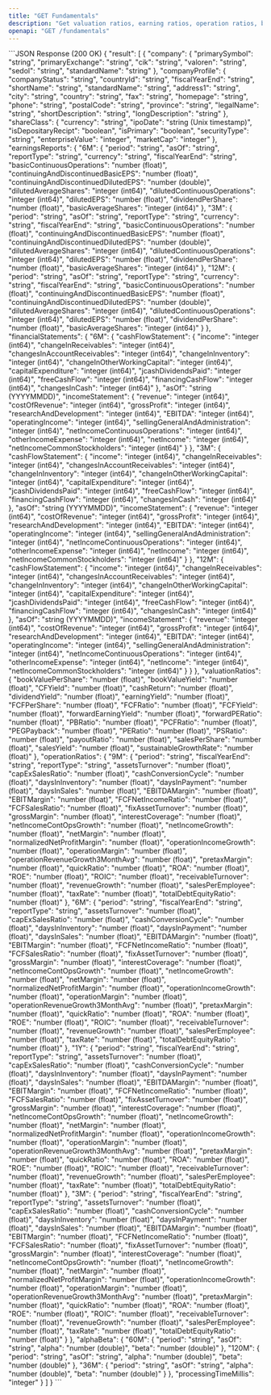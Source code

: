 ```yaml
---
title: "GET Fundamentals"
description: "Get valuation ratios, earning ratios, operation ratios, balance sheet"
openapi: "GET /fundamentals"
---
```


<ResponseExample>
```JSON Response (200 OK)
{
  "result": [
    {
      "company": {
        "primarySymbol": "string",
        "primaryExchange": "string",
        "cik": "string",
        "valoren": "string",
        "sedol": "string",
        "standardName": "string"
      },
      "companyProfile": {
        "companyStatus": "string",
        "countryId": "string",
        "fiscalYearEnd": "string",
        "shortName": "string",
        "standardName": "string",
        "address1": "string",
        "city": "string",
        "country": "string",
        "fax": "string",
        "homepage": "string",
        "phone": "string",
        "postalCode": "string",
        "province": "string",
        "legalName": "string",
        "shortDescription": "string",
        "longDescription": "string"
      },
      "shareClass": {
        "currency": "string",
        "ipoDate": "string (Unix timestamp)",
        "isDepositaryRecipt": "boolean",
        "isPrimary": "boolean",
        "securityType": "string",
        "enterpriseValue": "integer",
        "marketCap": "integer"
      },
      "earningsReports": {
        "6M": {
          "period": "string",
          "asOf": "string",
          "reportType": "string",
          "currency": "string",
          "fiscalYearEnd": "string",
          "basicContinuousOperations": "number (float)",
          "continuingAndDiscontinuedBasicEPS": "number (float)",
          "continuingAndDiscontinuedDilutedEPS": "number (double)",
          "dilutedAverageShares": "integer (int64)",
          "dilutedContinuousOperations": "integer (int64)",
          "dilutedEPS": "number (float)",
          "dividendPerShare": "number (float)",
          "basicAverageShares": "integer (int64)"
        },
        "3M": {
          "period": "string",
          "asOf": "string",
          "reportType": "string",
          "currency": "string",
          "fiscalYearEnd": "string",
          "basicContinuousOperations": "number (float)",
          "continuingAndDiscontinuedBasicEPS": "number (float)",
          "continuingAndDiscontinuedDilutedEPS": "number (double)",
          "dilutedAverageShares": "integer (int64)",
          "dilutedContinuousOperations": "integer (int64)",
          "dilutedEPS": "number (float)",
          "dividendPerShare": "number (float)",
          "basicAverageShares": "integer (int64)"
        },
        "12M": {
          "period": "string",
          "asOf": "string",
          "reportType": "string",
          "currency": "string",
          "fiscalYearEnd": "string",
          "basicContinuousOperations": "number (float)",
          "continuingAndDiscontinuedBasicEPS": "number (float)",
          "continuingAndDiscontinuedDilutedEPS": "number (double)",
          "dilutedAverageShares": "integer (int64)",
          "dilutedContinuousOperations": "integer (int64)",
          "dilutedEPS": "number (float)",
          "dividendPerShare": "number (float)",
          "basicAverageShares": "integer (int64)"
        }
      },
      "financialStatements": {
        "6M": {
          "cashFlowStatement": {
            "income": "integer (int64)",
            "changeInReceivables": "integer (int64)",
            "changesInAccountReceivables": "integer (int64)",
            "changeInInventory": "integer (int64)",
            "changeInOtherWorkingCapital": "integer (int64)",
            "capitalExpenditure": "integer (int64)",
            "jcashDividendsPaid": "integer (int64)",
            "freeCashFlow": "integer (int64)",
            "financingCashFlow": "integer (int64)",
            "changesInCash": "integer (int64)"
          },
          "asOf": "string (YYYYMMDD)",
          "incomeStatement": {
            "revenue": "integer (int64)",
            "costOfRevenue": "integer (int64)",
            "grossProfit": "integer (int64)",
            "researchAndDevelopment": "integer (int64)",
            "EBITDA": "integer (int64)",
            "operatingIncome": "integer (int64)",
            "sellingGeneralAndAdministration": "integer (int64)",
            "netIncomeContinuousOperations": "integer (int64)",
            "otherIncomeExpense": "integer (int64)",
            "netIncome": "integer (int64)",
            "netIncomeCommonStockholders": "integer (int64)"
          }
        },
        "3M": {
          "cashFlowStatement": {
            "income": "integer (int64)",
            "changeInReceivables": "integer (int64)",
            "changesInAccountReceivables": "integer (int64)",
            "changeInInventory": "integer (int64)",
            "changeInOtherWorkingCapital": "integer (int64)",
            "capitalExpenditure": "integer (int64)",
            "jcashDividendsPaid": "integer (int64)",
            "freeCashFlow": "integer (int64)",
            "financingCashFlow": "integer (int64)",
            "changesInCash": "integer (int64)"
          },
          "asOf": "string (YYYYMMDD)",
          "incomeStatement": {
            "revenue": "integer (int64)",
            "costOfRevenue": "integer (int64)",
            "grossProfit": "integer (int64)",
            "researchAndDevelopment": "integer (int64)",
            "EBITDA": "integer (int64)",
            "operatingIncome": "integer (int64)",
            "sellingGeneralAndAdministration": "integer (int64)",
            "netIncomeContinuousOperations": "integer (int64)",
            "otherIncomeExpense": "integer (int64)",
            "netIncome": "integer (int64)",
            "netIncomeCommonStockholders": "integer (int64)"
          }
        },
        "12M": {
          "cashFlowStatement": {
            "income": "integer (int64)",
            "changeInReceivables": "integer (int64)",
            "changesInAccountReceivables": "integer (int64)",
            "changeInInventory": "integer (int64)",
            "changeInOtherWorkingCapital": "integer (int64)",
            "capitalExpenditure": "integer (int64)",
            "jcashDividendsPaid": "integer (int64)",
            "freeCashFlow": "integer (int64)",
            "financingCashFlow": "integer (int64)",
            "changesInCash": "integer (int64)"
          },
          "asOf": "string (YYYYMMDD)",
          "incomeStatement": {
            "revenue": "integer (int64)",
            "costOfRevenue": "integer (int64)",
            "grossProfit": "integer (int64)",
            "researchAndDevelopment": "integer (int64)",
            "EBITDA": "integer (int64)",
            "operatingIncome": "integer (int64)",
            "sellingGeneralAndAdministration": "integer (int64)",
            "netIncomeContinuousOperations": "integer (int64)",
            "otherIncomeExpense": "integer (int64)",
            "netIncome": "integer (int64)",
            "netIncomeCommonStockholders": "integer (int64)"
          }
        }
      },
      "valuationRatios": {
        "bookValuePerShare": "number (float)",
        "bookValueYield": "number (float)",
        "CFYield": "number (float)",
        "cashReturn": "number (float)",
        "dividendYield": "number (float)",
        "earningYield": "number (float)",
        "FCFPerShare": "number (float)",
        "FCFRatio": "number (float)",
        "FCFYield": "number (float)",
        "forwardEarningYield": "number (float)",
        "forwardPERatio": "number (float)",
        "PBRatio": "number (float)",
        "PCFRatio": "number (float)",
        "PEGPayback": "number (float)",
        "PERatio": "number (float)",
        "PSRatio": "number (float)",
        "payoutRatio": "number (float)",
        "salesPerShare": "number (float)",
        "salesYield": "number (float)",
        "sustainableGrowthRate": "number (float)"
      },
      "operationRatios": {
        "9M": {
          "period": "string",
          "fiscalYearEnd": "string",
          "reportType": "string",
          "assetsTurnover": "number (float)",
          "capExSalesRatio": "number (float)",
          "cashConversionCycle": "number (float)",
          "daysInInventory": "number (float)",
          "daysInPayment": "number (float)",
          "daysInSales": "number (float)",
          "EBITDAMargin": "number (float)",
          "EBITMargin": "number (float)",
          "FCFNetIncomeRatio": "number (float)",
          "FCFSalesRatio": "number (float)",
          "fixAssetTurnover": "number (float)",
          "grossMargin": "number (float)",
          "interestCoverage": "number (float)",
          "netIncomeContOpsGrowth": "number (float)",
          "netIncomeGrowth": "number (float)",
          "netMargin": "number (float)",
          "normalizedNetProfitMargin": "number (float)",
          "operationIncomeGrowth": "number (float)",
          "operationMargin": "number (float)",
          "operationRevenueGrowth3MonthAvg": "number (float)",
          "pretaxMargin": "number (float)",
          "quickRatio": "number (float)",
          "ROA": "number (float)",
          "ROE": "number (float)",
          "ROIC": "number (float)",
          "receivableTurnover": "number (float)",
          "revenueGrowth": "number (float)",
          "salesPerEmployee": "number (float)",
          "taxRate": "number (float)",
          "totalDebtEquityRatio": "number (float)"
        },
        "6M": {
          "period": "string",
          "fiscalYearEnd": "string",
          "reportType": "string",
          "assetsTurnover": "number (float)",
          "capExSalesRatio": "number (float)",
          "cashConversionCycle": "number (float)",
          "daysInInventory": "number (float)",
          "daysInPayment": "number (float)",
          "daysInSales": "number (float)",
          "EBITDAMargin": "number (float)",
          "EBITMargin": "number (float)",
          "FCFNetIncomeRatio": "number (float)",
          "FCFSalesRatio": "number (float)",
          "fixAssetTurnover": "number (float)",
          "grossMargin": "number (float)",
          "interestCoverage": "number (float)",
          "netIncomeContOpsGrowth": "number (float)",
          "netIncomeGrowth": "number (float)",
          "netMargin": "number (float)",
          "normalizedNetProfitMargin": "number (float)",
          "operationIncomeGrowth": "number (float)",
          "operationMargin": "number (float)",
          "operationRevenueGrowth3MonthAvg": "number (float)",
          "pretaxMargin": "number (float)",
          "quickRatio": "number (float)",
          "ROA": "number (float)",
          "ROE": "number (float)",
          "ROIC": "number (float)",
          "receivableTurnover": "number (float)",
          "revenueGrowth": "number (float)",
          "salesPerEmployee": "number (float)",
          "taxRate": "number (float)",
          "totalDebtEquityRatio": "number (float)"
        },
        "1Y": {
          "period": "string",
          "fiscalYearEnd": "string",
          "reportType": "string",
          "assetsTurnover": "number (float)",
          "capExSalesRatio": "number (float)",
          "cashConversionCycle": "number (float)",
          "daysInInventory": "number (float)",
          "daysInPayment": "number (float)",
          "daysInSales": "number (float)",
          "EBITDAMargin": "number (float)",
          "EBITMargin": "number (float)",
          "FCFNetIncomeRatio": "number (float)",
          "FCFSalesRatio": "number (float)",
          "fixAssetTurnover": "number (float)",
          "grossMargin": "number (float)",
          "interestCoverage": "number (float)",
          "netIncomeContOpsGrowth": "number (float)",
          "netIncomeGrowth": "number (float)",
          "netMargin": "number (float)",
          "normalizedNetProfitMargin": "number (float)",
          "operationIncomeGrowth": "number (float)",
          "operationMargin": "number (float)",
          "operationRevenueGrowth3MonthAvg": "number (float)",
          "pretaxMargin": "number (float)",
          "quickRatio": "number (float)",
          "ROA": "number (float)",
          "ROE": "number (float)",
          "ROIC": "number (float)",
          "receivableTurnover": "number (float)",
          "revenueGrowth": "number (float)",
          "salesPerEmployee": "number (float)",
          "taxRate": "number (float)",
          "totalDebtEquityRatio": "number (float)"
        },
        "3M": {
          "period": "string",
          "fiscalYearEnd": "string",
          "reportType": "string",
          "assetsTurnover": "number (float)",
          "capExSalesRatio": "number (float)",
          "cashConversionCycle": "number (float)",
          "daysInInventory": "number (float)",
          "daysInPayment": "number (float)",
          "daysInSales": "number (float)",
          "EBITDAMargin": "number (float)",
          "EBITMargin": "number (float)",
          "FCFNetIncomeRatio": "number (float)",
          "FCFSalesRatio": "number (float)",
          "fixAssetTurnover": "number (float)",
          "grossMargin": "number (float)",
          "interestCoverage": "number (float)",
          "netIncomeContOpsGrowth": "number (float)",
          "netIncomeGrowth": "number (float)",
          "netMargin": "number (float)",
          "normalizedNetProfitMargin": "number (float)",
          "operationIncomeGrowth": "number (float)",
          "operationMargin": "number (float)",
          "operationRevenueGrowth3MonthAvg": "number (float)",
          "pretaxMargin": "number (float)",
          "quickRatio": "number (float)",
          "ROA": "number (float)",
          "ROE": "number (float)",
          "ROIC": "number (float)",
          "receivableTurnover": "number (float)",
          "revenueGrowth": "number (float)",
          "salesPerEmployee": "number (float)",
          "taxRate": "number (float)",
          "totalDebtEquityRatio": "number (float)"
        }
      },
      "alphaBeta": {
        "60M": {
          "period": "string",
          "asOf": "string",
          "alpha": "number (double)",
          "beta": "number (double)"
        },
        "120M": {
          "period": "string",
          "asOf": "string",
          "alpha": "number (double)",
          "beta": "number (double)"
        },
        "36M": {
          "period": "string",
          "asOf": "string",
          "alpha": "number (double)",
          "beta": "number (double)"
        }
      },
      "processingTimeMillis": "integer"
    }
  ]
}
```
</ResponseExample>